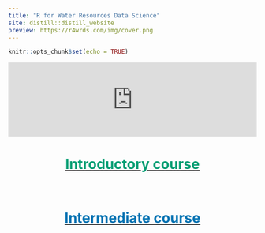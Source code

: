 ```yaml
---
title: "R for Water Resources Data Science"
site: distill::distill_website
preview: https://r4wrds.com/img/cover.png
---
```


```r
knitr::opts_chunk$set(echo = TRUE)
```



<iframe scrolling = "no" src = "https://richpauloo.github.io/htmlwidgets/waves/index.html" style="border: 0px white;" width="100%"></iframe>

<center>

# [[Introductory course]{style="color: #009E73"}](intro/index.html)

<br>

# [[Intermediate course]{style="color: #0072B2"}](intermediate/index.html)

</center>
